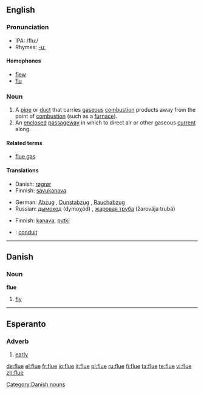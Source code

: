 ==English==

===Pronunciation===
* IPA: /fluː/
* Rhymes: [[Rhymes:English:-uː|-uː]]

====Homophones====
* [[flew]]
* [[flu]]

===Noun===
{{en-noun}}

# A [[pipe]] or [[duct]] that carries [[gaseous]] [[combustion]] products away from the point of [[combustion]] (such as a [[furnace]]).
# An [[enclosed]] [[passageway]] in which to direct air or other gaseous [[current]] along.

====Related terms====
* [[flue gas]]

====Translations====
{{trans-top|pipe that carries gaseous combustion products away from their origin}}
* Danish: [[røgrør]] {{n}}
* Finnish: [[savukanava]]
{{trans-mid}}
* German: [[Abzug]] {{m}}, [[Dunstabzug]] {{m}}, [[Rauchabzug]] {{m}}
* Russian: [[дымоход]] (dymoχód) {{m}}, [[жаровая труба]] (žarovája trubá) {{f}}
{{trans-bottom}}

{{trans-top|enclosed passageway for a gas}}
* Finnish: [[kanava]], [[putki]]
{{trans-mid}}
{{trans-bottom}}

{{checktrans}}
* {{ttbc|French}}: [[conduit]] {{m}}

----

==Danish==

===Noun===
'''flue'''

# [[fly]]

[[Category:Danish nouns]]

----

==Esperanto==

===Adverb===
{{eo-adv}}

# [[early]]

[[de:flue]]
[[el:flue]]
[[fr:flue]]
[[io:flue]]
[[it:flue]]
[[pl:flue]]
[[ru:flue]]
[[fi:flue]]
[[ta:flue]]
[[te:flue]]
[[vi:flue]]
[[zh:flue]]